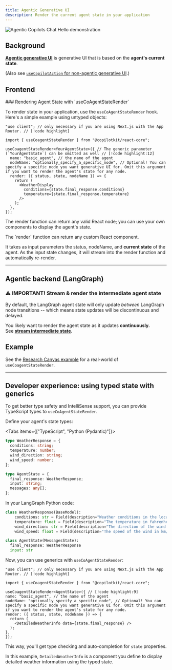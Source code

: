 ```yaml
---
title: Agentic Generative UI
description: Render the current agent state in your application
---
```


<Frame className="my-6">
  <img
    src="/images/coagents/AgenticGenerativeUI.gif"
    alt="Agentic Copilots Chat Hello demonstration"
    className="w-2/3 mx-auto"
  />
</Frame>

## Background

<u>**Agentic generative UI**</u> is generative UI that is based on the **agent's
current state**.

(Also see [`useCopilotAction` for non-agentic generative UI](/guides/generative-ui).)

## Frontend

<Steps>

<Step>
### Rendering Agent State with `useCoAgentStateRender`

To render state in your application, use the `useCoAgentStateRender` hook. Here's a simple example using untyped objects:

```tsx
"use client"; // only necessary if you are using Next.js with the App Router. // [!code highlight]

import { useCoagentStateRender } from "@copilotkit/react-core";

useCoagentStateRender<YourAgentState>({ // The generic parameter (`YourAgentState`) can be omitted as well // [!code highlight:12]
  name: "basic_agent", // the name of the agent
  nodeName: "optionally_specify_a_specific_node", // Optional! You can specify a specific node you want generative UI for. Omit this argument if you want to render the agent's state for any node.
  render: ({ status, state, nodeName }) => {
    return (
      <WeatherDisplay
        conditions={state.final_response.conditions}
        temperature={state.final_response.temperature}
      />
    );
  },
});
```

The render function can return any valid React node; you can use your own components to display the agent's state.

</Step>

<Step>
The `render` function can return any custom React component.

It takes as input parameters the status, nodeName, and **current state** of the agent.
As the input state changes, it will stream into the render function and automatically re-render.

</Step>
</Steps>

---

## Agentic backend (LangGraph)

<Steps>
<Step>

### ⚠️ IMPORTANT! Stream & render the intermediate agent state

By default, the LangGraph agent state will only update _between_ LangGraph node transitions --
which means state updates will be discontinuous and delayed.

You likely want to render the agent state as it updates **continuously.**<br/>
See **[stream intermediate state](/coagents/advanced/intermediate-state-streaming).**

</Step>
</Steps>


## Example

See the [Research Canvas example](https://github.com/CopilotKit/CopilotKit/tree/main/examples/coagents-research-canvas) for a real-world of `useCoagentStateRender`.

---

## Developer experience: using typed state with generics

To get better type safety and IntelliSense support, you can provide TypeScript types to `useCoAgentStateRender`.

Define your agent's state types:

<Tabs items={["TypeScript", "Python (Pydantic)"]}>
  <Tab value="TypeScript">

```ts
type WeatherResponse = {
  conditions: string;
  temperature: number;
  wind_direction: string;
  wind_speed: number;
};

type AgentState = {
  final_response: WeatherResponse;
  input: string;
  messages: any[];
};
```

  </Tab>

  <Tab value="Python (Pydantic)">
  In your LangGraph Python code:
  
  ```python
  class WeatherResponse(BaseModel):
      conditions: str = Field(description="Weather conditions in the location")
      temperature: float = Field(description="The temperature in fahrenheit")
      wind_direction: str = Field(description="The direction of the wind in abbreviated form")
      wind_speed: float = Field(description="The speed of the wind in km/h")

  class AgentState(MessagesState):
    final_response: WeatherResponse
    input: str

```

</Tab>

</Tabs>

Now, you can use generics with `useCoAgentStateRender`:

```tsx
"use client"; // only necessary if you are using Next.js with the App Router. // [!code highlight]

import { useCoagentStateRender } from "@copilotkit/react-core";

useCoagentStateRender<AgentState>({ // [!code highlight:9]
name: "basic_agent", // the name of the agent
nodeName: "optionally_specify_a_specific_node", // Optional! You can specify a specific node you want generative UI for. Omit this argument if you want to render the agent's state for any node.
render: ({ status, state, nodeName }) => {
  return (
    <DetailedWeatherInfo data={state.final_response} />
  );
},
});
```

This way, you'll get type checking and auto-completion for `state` properties.

In this example, `DetailedWeatherInfo` is a component you define to display detailed weather information using the typed state.

